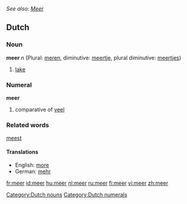 ''See also: [[Meer]]''
==Dutch==
=== Noun ===
'''meer''' ''n'' (Plural: [[meren]], diminutive: [[meertje]], plural diminutive: [[meertjes]])

# [[lake]]

=== Numeral ===
'''meer'''

#comparative of [[veel]]

=== Related words ===
[[meest]]

==== Translations ====
*English: [[more]]
*German: [[mehr]]

[[Category:Dutch nouns]]
[[Category:Dutch numerals]]

[[fr:meer]]
[[id:meer]]
[[hu:meer]]
[[nl:meer]]
[[ru:meer]]
[[fi:meer]]
[[vi:meer]]
[[zh:meer]]